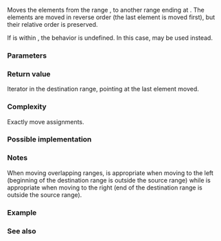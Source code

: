 {{cpp/title|move_backward}}
{{cpp/algorithm/navbar}}
{{dcl begin}}
{{dcl header|algorithm}}
{{dcla|anchor=no|since=c++11|constexpr=c++20|
template&lt; class BidirIt1, class BidirIt2 &gt;
BidirIt2 move_backward( BidirIt1 first, BidirIt1 last, BidirIt2 d_last );
}}
{{dcl end}}

Moves the elements from the range {{range|first|last}}, to another range ending at {{c|d_last}}. The elements are moved in reverse order (the last element is moved first), but their relative order is preserved.

If {{c|d_last}} is within {{range|first|last|left=(|right=]}}, the behavior is undefined. In this case, {{rlpt|move|std::move}} may be used instead.

===Parameters===
{{par begin}}
{{par|first, last|the range of the elements to move}}
{{par|d_last|end of the destination range}}
{{par hreq}}
{{par req named|BidirIt1, BidirIt2|BidirectionalIterator}}
{{par end}}

===Return value===
Iterator in the destination range, pointing at the last element moved.

===Complexity===
Exactly {{c|std::distance(first, last)}} move assignments.

===Possible implementation===
{{eq fun|1=
template&lt;class BidirIt1, class BidirIt2&gt;
BidirIt2 move_backward(BidirIt1 first, BidirIt1 last, BidirIt2 d_last)
{
    while (first != last)
        *(--d_last) = std::move(*(--last));
    
    return d_last;
}
}}

===Notes===
When moving overlapping ranges, {{rlpt|move|std::move}} is appropriate when moving to the left (beginning of the destination range is outside the source range) while {{tt|std::move_backward}} is appropriate when moving to the right (end of the destination range is outside the source range).

===Example===
{{example
|code=
#include &lt;algorithm&gt;
#include &lt;iostream&gt;
#include &lt;iterator&gt;
#include &lt;string&gt;
#include &lt;string_view&gt;
#include &lt;vector&gt;

using container = std::vector&lt;std::string&gt;;

void print(std::string_view comment, const container&amp; src, const container&amp; dst = {})
{
    auto prn = [](std::string_view name, const container&amp; cont)
    {
        std::cout &lt;&lt; name;
        for (const auto &amp;s : cont)
            std::cout &lt;&lt; (s.empty() ? "∙" : s.data()) &lt;&lt; ' ';
        std::cout &lt;&lt; '\n';
    };
    std::cout &lt;&lt; comment &lt;&lt; '\n';
    prn("src: ", src);
    if (dst.empty())
        return;
    prn("dst: ", dst);
}

int main()
{
    container src{"foo", "bar", "baz"};
    container dst{"qux", "quux", "quuz", "corge"};
    print("Non-overlapping case; before move_backward:", src, dst);
    std::move_backward(src.begin(), src.end(), dst.end());
    print("After:", src, dst);
    
    src = {"snap", "crackle", "pop", "lock", "drop"};
    print("Overlapping case; before move_backward:", src);
    std::move_backward(src.begin(), std::next(src.begin(), 3), src.end());
    print("After:", src);
}
|output=
Non-overlapping case; before move_backward:
src: foo bar baz
dst: qux quux quuz corge
After:
src: ∙ ∙ ∙
dst: qux foo bar baz
Overlapping case; before move_backward:
src: snap crackle pop lock drop
After:
src: ∙ ∙ snap crackle pop
}}

===See also===
{{dsc begin}}
{{dsc inc|cpp/algorithm/dsc move}}
{{dsc inc|cpp/algorithm/ranges/dsc move_backward}}
{{dsc end}}

{{langlinks|de|es|fr|it|ja|pt|ru|zh}}